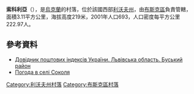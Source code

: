 {{coord|50|4|5|N|24|29|29|E|scale:100000|display=title}}

'''索科利亞'''（{{lang-uk|Соколя}}），是[[烏克蘭|烏克蘭]]的村落，位於該國西部[[利沃夫州|利沃夫州]]，由[[布斯克區|布斯克區]]負責管轄，面積3.11平方公里，海拔高度219米，2001年人口693，人口密度每平方公里222.97人。

==參考資料==
*[http://www.uaidx.com/13/286/index Довідник поштових індексів України. Львівська область. Буський район] {{Wayback|url=http://www.uaidx.com/13/286/index |date=20160909184638 }}
* [http://weather.in.ua/ua/l'vovskaja/24421 Погода в селі Соколя] {{Wayback|url=http://weather.in.ua/ua/l%27vovskaja/24421 |date=20111221171231 }}

{{DEFAULTSORT:Соколя}}
[[Category:利沃夫州村落|Category:利沃夫州村落]]
[[Category:布斯克區村落|Category:布斯克區村落]]


{{Lviv-geo-stub}}